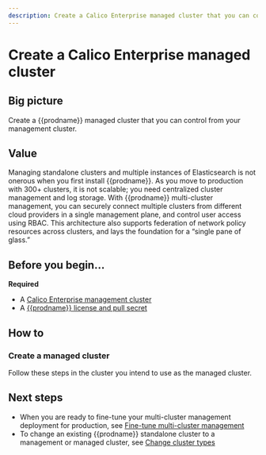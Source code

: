 ```yaml
---
description: Create a Calico Enterprise managed cluster that you can control from you management cluster.
---
```



# Create a Calico Enterprise managed cluster

## Big picture

Create a {{prodname}} managed cluster that you can control from your management cluster.

## Value

Managing standalone clusters and multiple instances of Elasticsearch is not onerous when you first install {{prodname}}.
As you move to production with 300+ clusters, it is not scalable; you need centralized cluster management and log storage.
With {{prodname}} multi-cluster management, you can securely connect multiple clusters from different cloud providers
in a single management plane, and control user access using RBAC. This architecture also supports federation of network
policy resources across clusters, and lays the foundation for a “single pane of glass.”

## Before you begin...

**Required**

- A [Calico Enterprise management cluster](create-a-management-cluster.mdx)
- A [{{prodname}} license and pull secret](../../../getting-started/install-on-clusters/calico-enterprise.mdx)

## How to

### Create a managed cluster

Follow these steps in the cluster you intend to use as the managed cluster.

<Tabs>
<TabItem label="Kubernetes" value="Kubernetes-0">

<InstallGeneric clusterType='managed' />

</TabItem>
<TabItem label="GKE" value="GKE-1">

<InstallGKE clusterType='managed' />

</TabItem>
<TabItem label="EKS" value="EKS-2">

<InstallEKS clusterType='managed' />

</TabItem>
<TabItem label="AKS" value="AKS-3">

<InstallAKS clusterType='managed' />

</TabItem>
<TabItem label="Openshift" value="Openshift-4">

<InstallOpenShift clusterType='managed' />

</TabItem>

</Tabs>

## Next steps

- When you are ready to fine-tune your multi-cluster management deployment for production, see [Fine-tune multi-cluster management](../../fine-tune-deployment.mdx)
- To change an existing {{prodname}} standalone cluster to a management or managed cluster, see [Change cluster types](../../change-cluster-type.mdx)
